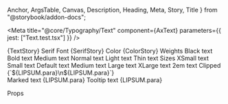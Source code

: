   Anchor,
  ArgsTable,
  Canvas,
  Description,
  Heading,
  Meta,
  Story,
  Title
} from "@storybook/addon-docs";

<Meta title="@core/Typography/Text" component={AxText} parameters={{ jest: ["Text.test.tsx"] }} />

<Anchor storyId="core-typography-text--text">
  <Title>Text</Title>
</Anchor>

<Description of={AxText} />

<Canvas>
  <Story name="Text">{TextStory}</Story>
</Canvas>

<Anchor storyId="core-typography-text--serif-font">
  <Heading>Serif Font</Heading>
</Anchor>

<Canvas>
  <Story name="Serif Font">{SerifStory}</Story>
</Canvas>

<Anchor storyId="core-typography-text--color">
  <Heading>Color</Heading>
</Anchor>

<Canvas>
  <Story name="Color">{ColorStory}</Story>
</Canvas>

<Anchor storyId="core-typography-text--weights">
  <Heading>Weights</Heading>
</Anchor>

<Canvas columns={6}>
  <Story name="Weights">
    <AxFlexBox.Spaced>
      <AxText weight="black">Black text</AxText>
      <AxText weight="bold">Bold text</AxText>
      <AxText weight="medium">Medium text</AxText>
      <AxText weight="normal">Normal text</AxText>
      <AxText weight="light">Light text</AxText>
      <AxText weight="thin">Thin text</AxText>
    </AxFlexBox.Spaced>
  </Story>
</Canvas>

<Anchor storyId="core-typography-text--sizes">
  <Heading>Sizes</Heading>
</Anchor>

<Canvas columns={6}>
  <Story name="Sizes">
    <AxFlexBox.Spaced>
      <AxText size="xs">XSmall text</AxText>
      <AxText size="sm">Small text</AxText>
      <AxText size="default">Default text</AxText>
      <AxText size="md">Medium text</AxText>
      <AxText size="lg">Large text</AxText>
      <AxText size="xl">XLarge text</AxText>
      <AxText className="ax-col--full" size="2em">
        2em text
      </AxText>
    </AxFlexBox.Spaced>
  </Story>
</Canvas>

<Anchor storyId="core-typography-text--clipped">
  <Heading>Clipped</Heading>
</Anchor>

<Canvas>
  <Story name="Clipped">
    <div style={{ maxWidth: 1200 }}>
      <AxText clip={4}>{`${LIPSUM.para}\n${LIPSUM.para}`}</AxText>
    </div>
  </Story>
</Canvas>

<Anchor storyId="core-typography-text--marked-text">
  <Heading>Marked text</Heading>
</Anchor>

<Canvas>
  <Story name="Marked text">
    <AxText.Marked mark={["ipsum", "sapien"]}>{LIPSUM.para}</AxText.Marked>
  </Story>
</Canvas>

<Anchor storyId="core-typography-text--tooltip-text">
  <Heading>Tooltip text</Heading>
</Anchor>

<Canvas>
  <Story name="Tooltip text">
    <AxText.Abbr
      abbr={[
        ["IPSUM", "Test thing"],
        ["eros", "Someone", "red"],
        ["velit", "Another", "indigo"]
      ]}
    >
      {LIPSUM.para}
    </AxText.Abbr>
  </Story>
</Canvas>

<Heading>Props</Heading>

<ArgsTable of={AxText} sort="requiredFirst" />
